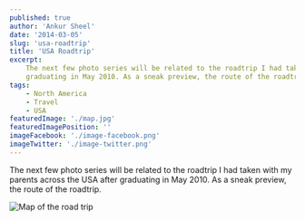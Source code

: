 ```yaml
---
published: true
author: 'Ankur Sheel'
date: '2014-03-05'
slug: 'usa-roadtrip'
title: 'USA Roadtrip'
excerpt:
    The next few photo series will be related to the roadtrip I had taken with my parents across the USA after
    graduating in May 2010. As a sneak preview, the route of the roadtrip'
tags:
    - North America
    - Travel
    - USA
featuredImage: './map.jpg'
featuredImagePosition: ''
imageFacebook: './image-facebook.png'
imageTwitter: './image-twitter.png'
---
```


The next few photo series will be related to the roadtrip I had taken with my parents across the USA after graduating in
May 2010. As a sneak preview, the route of the roadtrip.

![Map of the road trip](./map.jpg)

<!-- https://binged.it/32NJCal -->
